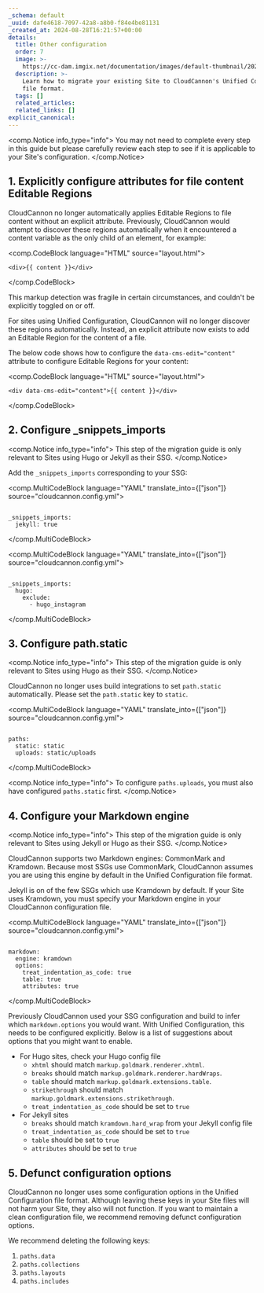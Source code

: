 ```yaml
---
_schema: default
_uuid: dafe4618-7097-42a8-a8b0-f84e4be81131
_created_at: 2024-08-28T16:21:57+00:00
details:
  title: Other configuration
  order: 7
  image: >-
    https://cc-dam.imgix.net/documentation/images/default-thumbnail/2023-Q4/CloudCannon-Documentation-Thumbnail.png
  description: >-
    Learn how to migrate your existing Site to CloudCannon's Unified Configuration
    file format.
  tags: []
  related_articles:
  related_links: []
explicit_canonical:
---
```

<comp.Notice info_type="info">
  You may not need to complete every step in this guide but please carefully review each step to see if it is applicable to your Site's configuration.
</comp.Notice>

## 1\. Explicitly configure attributes for file content Editable Regions

CloudCannon no longer automatically applies Editable Regions to file content without an explicit attribute. Previously, CloudCannon would attempt to discover these regions automatically when it encountered a content variable as the only child of an element, for example:

<comp.CodeBlock language="HTML" source="layout.html">
``````````
<div>{{ content }}</div>
``````````
</comp.CodeBlock>

This markup detection was fragile in certain circumstances, and couldn't be explicitly toggled on or off.

For sites using Unified Configuration, CloudCannon will no longer discover these regions automatically. Instead, an explicit attribute now exists to add an Editable Region for the content of a file.

The below code shows how to configure the `data-cms-edit="content"` attribute to configure Editable Regions for your content:

<comp.CodeBlock language="HTML" source="layout.html">
``````````
<div data-cms-edit="content">{{ content }}</div>
``````````
</comp.CodeBlock>

## 2\. Configure \_snippets\_imports

<comp.Notice info_type="info">
  This step of the migration guide is only relevant to Sites using Hugo or Jekyll as their SSG.
</comp.Notice>

Add the `_snippets_imports` corresponding to your SSG:

<comp.MultiCodeBlock language="YAML" translate_into={["json"]} source="cloudcannon.config.yml">
``````````

_snippets_imports:
  jekyll: true

``````````
</comp.MultiCodeBlock>

<comp.MultiCodeBlock language="YAML" translate_into={["json"]} source="cloudcannon.config.yml">
``````````

_snippets_imports:
  hugo:
    exclude:
      - hugo_instagram

``````````
</comp.MultiCodeBlock>

## 3\. Configure path.static

<comp.Notice info_type="info">
  This step of the migration guide is only relevant to Sites using Hugo as their SSG.
</comp.Notice>

CloudCannon no longer uses build integrations to set `path.static` automatically. Please set the `path.static` key to `static`.

<comp.MultiCodeBlock language="YAML" translate_into={["json"]} source="cloudcannon.config.yml">
``````````

paths:
  static: static
  uploads: static/uploads

``````````
</comp.MultiCodeBlock>

<comp.Notice info_type="info">
  To configure `paths.uploads`, you must also have configured `paths.static` first.
</comp.Notice>

## 4\. Configure your Markdown engine

<comp.Notice info_type="info">
  This step of the migration guide is only relevant to Sites using Jekyll or Hugo as their SSG.
</comp.Notice>

CloudCannon supports two Markdown engines: CommonMark and Kramdown. Because most SSGs use CommonMark, CloudCannon assumes you are using this engine by default in the Unified Configuration file format.

Jekyll is on of the few SSGs which use Kramdown by default. If your Site uses Kramdown, you must specify your Markdown engine in your CloudCannon configuration file.

<comp.MultiCodeBlock language="YAML" translate_into={["json"]} source="cloudcannon.config.yml">
``````````

markdown:
  engine: kramdown
  options:
    treat_indentation_as_code: true
    table: true
    attributes: true

``````````
</comp.MultiCodeBlock>

Previously CloudCannon used your SSG configuration and build to infer which `markdown.options` you would want. With Unified Configuration, this needs to be configured explicitly. Below is a list of suggestions about options that you might want to enable.

* For Hugo sites, check your Hugo config file
  * `xhtml` should match `markup.goldmark.renderer.xhtml`.
  * `breaks` should match `markup.goldmark.renderer.hardWraps`.
  * `table` should match `markup.goldmark.extensions.table`.
  * `strikethrough` should match `markup.goldmark.extensions.strikethrough`.
  * `treat_indentation_as_code` should be set to `true`
* For Jekyll sites
  * `breaks` should match `kramdown.hard_wrap` from your Jekyll config file
  * `treat_indentation_as_code` should be set to `true`
  * `table` should be set to `true`
  * `attributes` should be set to `true`


## 5\. Defunct configuration options

CloudCannon no longer uses some configuration options in the Unified Configuration file format. Although leaving these keys in your Site files will not harm your Site, they also will not function. If you want to maintain a clean configuration file, we recommend removing defunct configuration options.

We recommend deleting the following keys:

1. `paths.data`
2. `paths.collections`
3. `paths.layouts`
4. `paths.includes`
